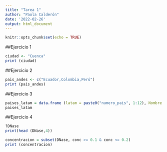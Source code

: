 ```yaml
---
title: "Tarea 1"
author: "Paola Calderón"
date: '2022-02-26'
output: html_document
---
```


```r
knitr::opts_chunk$set(echo = TRUE)
```

##Ejercicio 1
```r

ciudad <- "Cuenca"
print (ciudad)
```

##Ejercicio 2
```r
pais_andes <- c("Ecuador,Colombia,Perú")
print (pais_andes)
```

##Ejercicio 3
```r
paises_latam = data.frame (latam = paste0("numero_pais", 1:12), Nombre = c( "Venezuela","Colombia","Ecuador", "Peru", "Chile", "Argentina","Bolivia","Paraguay","Uruguay","Brasil","Surinam","Guyanas"), Capital = c("Caracas","Bogotá","Quito","Lima", "Santiago de Chile","Buenos Aires", "Sucre", "Asuncion","Montevideo","Brasilia","Paramaribo","Georgetown"), "Num_ciudades" = c(24,18,19,26,15,20,17,15,16,50,8,7), "Sal_min_dolar"= c(3.5,244.0,425.0,213.15,411.12,233.35,317.25,355.45,121.76,214.15,8.14,242.55))
paises_latam 
```

##Ejercicio 4
```r
?DNase
print(head (DNase,4))
```

```r
concentracion = subset(DNase, conc >= 0.1 & conc <= 0.2)
print (concentracion)
```


